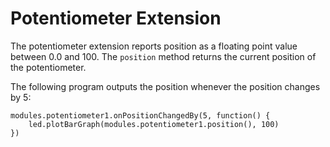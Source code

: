 # Potentiometer Extension

The potentiometer extension reports position as a floating
point value between 0.0 and 100.
The `position` method returns the current position of the potentiometer.

The following program outputs the position whenever the position changes by 
5:

```blocks
modules.potentiometer1.onPositionChangedBy(5, function() {
    led.plotBarGraph(modules.potentiometer1.position(), 100)
})
```
